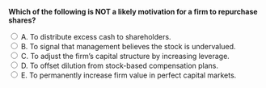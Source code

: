 ::: {.question-block}

<form onsubmit="event.preventDefault(); checkAnswer('module10_mcq_q40')" data-correct-answer="E">
<strong style="display: block;">Which of the following is NOT a likely motivation for a firm to repurchase shares?</strong>

<label><input type="radio" name="module10_mcq_q40" value="A"> A. To distribute excess cash to shareholders.</label><br>
<label><input type="radio" name="module10_mcq_q40" value="B"> B. To signal that management believes the stock is undervalued.</label><br>
<label><input type="radio" name="module10_mcq_q40" value="C"> C. To adjust the firm’s capital structure by increasing leverage.</label><br>
<label><input type="radio" name="module10_mcq_q40" value="D"> D. To offset dilution from stock-based compensation plans.</label><br>
<label><input type="radio" name="module10_mcq_q40" value="E"> E. To permanently increase firm value in perfect capital markets.</label><br>
</form>

<div id="feedback-module10_mcq_q40" class="feedback" data-status="" style="display:none;">
✅ E is correct. In perfect markets, repurchases do not inherently increase firm value—they redistribute cash without changing total firm wealth.
</div>

:::
